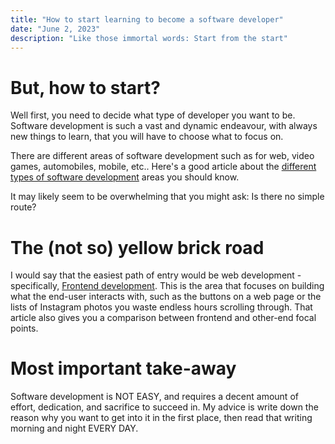 ```yaml
---
title: "How to start learning to become a software developer"
date: "June 2, 2023"
description: "Like those immortal words: Start from the start"
---
```


# But, how to start?

Well first, you need to decide what type of developer you want to be. Software development is such a vast and dynamic
endeavour, with always new things to learn, that you will have to choose what to focus on.

There are different areas of software development such as for web, video games, automobiles, mobile, etc..
Here's a good article about the [different types of software development](https://kinsta.com/blog/types-of-developers/) areas you should know.

It may likely seem to be overwhelming that you might ask: Is there no simple route?

# The (not so) yellow brick road

I would say that the easiest path of entry would be web development - specifically, [Frontend development](https://cloudinary.com/guides/front-end-development/front-end-development-the-complete-guide).
This is the area that focuses on building what the end-user interacts with, such as the buttons on a web page or the lists of Instagram photos you waste
endless hours scrolling through. That article also gives you a comparison between frontend and other-end focal points.

# Most important take-away

Software development is NOT EASY, and requires a decent amount of effort, dedication, and sacrifice to succeed in.
My advice is write down the reason why you want to get into it in the first place, then read that writing morning and night
EVERY DAY.
